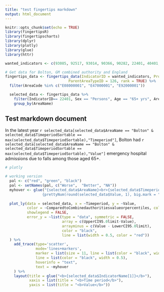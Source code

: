---
title: "test fingertips markdown"
output: html_document
---

```{r setup, include=FALSE}
knitr::opts_chunk$set(echo = TRUE)
library(fingertipsR)
library(fingertipscharts)
library(dplyr)
library(plotly)
library(glue)
library(httr)

wanted_indicators <- c(93085, 92517, 93014, 90366, 90282, 22401, 40401, 30314)

# Get data for Bolton, GM combined authority and England 
fingertips_data <- fingertips_data(IndicatorID = wanted_indicators, ProfileID = 19, AreaTypeID = 102,
                             ParentAreaTypeID = 126, rank = TRUE) %>%
  filter(AreaCode %in% c("E08000001", "E47000001", "E92000001"))

  selected_data <- fingertips_data %>%
    filter(IndicatorID== 22401, Sex == "Persons", Age == "65+ yrs", AreaCode %in% c("E08000001", "E47000001")) %>%
    group_by(AreaName) 
```

## Test markdown document

In the latest year `r selected_data[selected_data$AreaName == "Bolton" & selected_data$TimeperiodSortable == max(selected_data$TimeperiodSortable),"Timeperiod"]`, Bolton had `r selected_data[selected_data$AreaName == "Bolton" & selected_data$TimeperiodSortable == max(selected_data$TimeperiodSortable),"Value"]` emergency hospital admissions due to falls among those aged 65+.  

```{r plotly_chart}
# plotly

# working version  
  pal <- c("red", "green", "black")
  pal <- setNames(pal, c("Worse",  "Better", "NA"))
  myhover <- glue("{selected_data$AreaName}<br>{selected_data$Timeperiod} 
                 {prettyNum(round(selected_data$Value, 1), big.mark = ",")}")  
  
  plot_ly(data = selected_data, x = ~Timeperiod, y = ~Value, 
          color = ~ComparedtoCombinedauthoritiesvalueorpercentiles, colors = pal,
          showlegend = FALSE,
          error_y = ~list(type = "data", symmetric = FALSE,
                          array = c(UpperCI95.0limit-Value),
                          arrayminus = c(Value - LowerCI95.0limit),
                          color = "black",
                          line = list(width = 0.5, color = "red"))
  ) %>%
    add_trace(type='scatter',
              mode='lines+markers',
              marker = list(size = 11, line = list(color = "black", width = 1.5)),
              line = list(color = "black", width = 0.5),
              hoverinfo = "text",
              text = ~myhover
    ) %>%
    layout(title = glue("<b>{selected_data$IndicatorName[1]}</b>"),
           xaxis = list(title = "<b>Time period</b>"),
           yaxis = list(title = "<b>Value</b>"))
```

